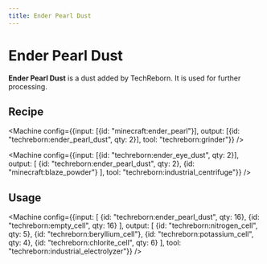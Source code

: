 ```yaml
---
title: Ender Pearl Dust
---
```


<ItemImage file="ender_pearl_dust" alt="Ender Pearl Dust" size="200" />

# Ender Pearl Dust

**Ender Pearl Dust** is a dust added by TechReborn. It is used for further processing.

## Recipe

<CraftingTable recipe="input techreborn:small_pile_of_ender_pearl_dust techreborn:small_pile_of_ender_pearl_dust air input techreborn:small_pile_of_ender_pearl_dust techreborn:small_pile_of_ender_pearl_dust air input air air air output techreborn:ender_pearl_dust"/>

<Machine config={{input: [{id: "minecraft:ender_pearl"}], output: [{id: "techreborn:ender_pearl_dust", qty: 2}], tool: "techreborn:grinder"}} />

<Machine config={{input: [{id: "techreborn:ender_eye_dust", qty: 2}], output: [
  {id: "techreborn:ender_pearl_dust", qty: 2},
  {id: "minecraft:blaze_powder"}
], tool: "techreborn:industrial_centrifuge"}} />

## Usage

<CraftingTable recipe="input air air air input air techreborn:ender_pearl_dust air input air air air output techreborn:small_pile_of_ender_pearl_dust,4"/>

<Machine config={{input: [
  {id: "techreborn:ender_pearl_dust", qty: 16},
  {id: "techreborn:empty_cell", qty: 16}
], output: [
  {id: "techreborn:nitrogen_cell", qty: 5},
  {id: "techreborn:beryllium_cell"},
  {id: "techreborn:potassium_cell", qty: 4},
  {id: "techreborn:chlorite_cell", qty: 6}
], tool: "techreborn:industrial_electrolyzer"}} />
